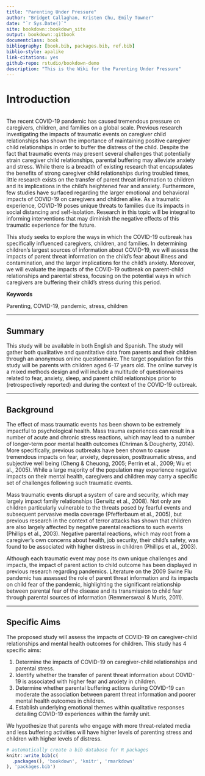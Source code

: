 ```yaml
--- 
title: "Parenting Under Pressure"
author: "Bridget Callaghan, Kristen Chu, Emily Towner"
date: "`r Sys.Date()`"
site: bookdown::bookdown_site
output: bookdown::gitbook
documentclass: book
bibliography: [book.bib, packages.bib, ref.bib]
biblio-style: apalike
link-citations: yes
github-repo: rstudio/bookdown-demo
description: "This is the Wiki for the Parenting Under Pressure"
---
```


# Introduction

![<!--- Flyer --->](images/pup_header.png)

The recent COVID-19 pandemic has caused tremendous pressure on caregivers, children, and families on a global scale. Previous research investigating the impacts of traumatic events on caregiver child relationships has shown the importance of maintaining positive caregiver child relationships in order to buffer the distress of the child. Despite the fact that traumatic events may present several challenges that potentially strain caregiver child relationships, parental buffering may alleviate anxiety and stress. While there is a breadth of existing research that encapsulates the benefits of strong caregiver child relationships during troubled times, little research exists on the transfer of parent threat information to children and its implications in the child's heightened fear and anxiety. Furthermore, few studies have surfaced regarding the larger emotional and behavioral impacts of COVID-19 on caregivers and children alike. As a traumatic experience, COVID-19 poses unique threats to families due its impacts in social distancing and self-isolation. Research in this topic will be integral to informing interventions that may diminish the negative effects of this traumatic experience for the future. 

This study seeks to explore the ways in which the COVID-19 outbreak has specifically influenced caregivers, children, and families. In determining children's largest sources of information about COVID-19, we will assess the impacts of parent threat information on the child's fear about illness and contamination, and the larger implications for the child's anxiety. Moreover, we will evaluate the impacts of the COVID-19 outbreak on parent-child relationships and parental stress, focusing on the potential ways in which caregivers are buffering their child's stress during this period. 

**Keywords**

Parenting, COVID-19, pandemic, stress, children

-----------

## Summary

This study will be available in both English and Spanish. The study will gather both qualitative and quantitative data from parents and their children through an anonymous online questionnaire. The target population for this study will be parents with children aged 6-17 years old. The online survey is a mixed methods design and will include a multitude of questionnaires related to fear, anxiety, sleep, and parent child relationships prior to (retrospectively reported) and during the context of the COVID-19 outbreak. 

-----------

## Background 

The effect of mass traumatic events has been shown to be extremely impactful to psychological health. Mass trauma experiences can result in a number of acute and chronic stress reactions, which may lead to a number of longer-term poor mental health outcomes (Chriman & Dougherty, 2014). More specifically, previous outbreaks have been shown to cause tremendous impacts on fear, anxiety, depression, posttraumatic stress, and subjective well being (Cheng & Cheuong, 2005; Perrin et al., 2009; Wu et al., 2005). While a large majority of the population may experience negative impacts on their mental health, caregivers and children may carry a specific set of challenges following such traumatic events. 

Mass traumatic events disrupt a system of care and security, which may largely impact family relationships (Gerwitz et al., 2008). Not only are children particularly vulnerable to the threats posed by fearful events and subsequent pervasive media coverage (Pfefferbaum et al., 2005), but previous research in the context of terror attacks has shown that children are also largely affected by negative parental reactions to such events (Phillips et al., 2003). Negative parental reactions, which may root from a caregiver's own concerns about health, job security, their child's safety, was found to be associated with higher distress in children (Phillips et al., 2003). 

Although each traumatic event may pose its own unique challenges and impacts, the impact of parent action to child outcome has been displayed in previous research regarding pandemics. Literature on the 2009 Swine Flu pandemic has assessed the role of parent threat information and its impacts on child fear of the pandemic, highlighting the significant relationship between parental fear of the disease and its transmission to child fear through parental sources of information (Remmerswaal & Muris, 2011). 

-----------

## Specific Aims

The proposed study will assess the impacts of COVID-19 on caregiver-child relationships and mental health outcomes for children. This study has 4 specific aims:

(1) Determine the impacts of COVID-19 on caregiver-child relationships and parental stress.
(2) Identify whether the transfer of parent threat information about COVID-19 is associated with higher fear and anxiety in children.
(3) Determine whether parental buffering actions during COVID-19 can moderate the association between parent threat information and poorer mental health outcomes in children.
(4) Establish underlying emotional themes within qualitative responses detailing COVID-19 experiences within the family unit.

We hypothesize that parents who engage with more threat-related media and less buffering activities will have higher levels of parenting stress and children with higher levels of distress. 


```r
# automatically create a bib database for R packages
knitr::write_bib(c(
  .packages(), 'bookdown', 'knitr', 'rmarkdown'
), 'packages.bib')
```


